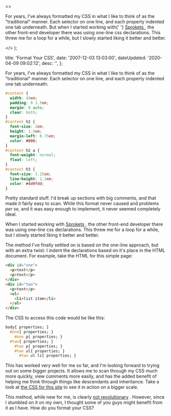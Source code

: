   <>
    <p>
      For years, I've always formatted my CSS in what I like to think of as the
      "traditional" manner. Each selector on one line, and each property
      indented one tab underneath. But when I started working with{' '}
      <a href="http://sprokets.net" title="Sprokets">
        Sprokets
      </a>
      , the other front-end developer there was using one-line css declarations.
      This threw me for a loop for a while, but I slowly started liking it better
      and better.
    </p>
  </>
);


  title: 'Format Your CSS',
  date: '2007-12-03 13:03:00',
  dateUpdated: '2020-04-09 09:02:12',
  desc: '',
};

For years, I've always formatted my CSS in what I like to think of as the "traditional" manner. Each selector on one line, and each property indented one tab underneath:

```css
#content {
  width: 49em;
  padding: 0 1.5em;
  margin: 0 auto;
  clear: both;
}
#content h2 {
  font-size: 2em;
  height: 1.5em;
  margin-left: 0.75em;
  color: #000;
}
#content h2 a {
  font-weight: normal;
  float: left;
}
#content h3 {
  font-size: 1.25em;
  line-height: 1.2em;
  color: #4d9fdd;
}
```

Pretty standard stuff. I'd break up sections with big comments, and that made it fairly easy to scan. While this format never caused and problems _per se_, and it was easy enough to implement, it never seemed completely ideal.

When I started working with [Sprokets](http://sprokets.net 'Sprokets') , the other front-end developer there was using one-line css declarations. This threw me for a loop for a while, but I slowly started liking it better and better.

The method I've finally settled on is based on the one-line approach, but with an extra twist: I indent the declarations based on it's place in the HTML document. For example, take the HTML for this simple page:

```html
<div id="one">
  <p>text</p>
  <p>text</p>
</div>
<div id="two">
  <p>text</p>
  <ul>
    <li>list item</li>
  </ul>
</div>
```

The CSS to access this code would be like this:

```css
body{ properties; }
  #one{ properties; }
    #one p{ properties; }
  #two{ properties; }
    #two p{ properties; }
    #two ul{ properties; }
      #two ul li{ properties; }
```

This has worked very well for me so far, and I'm looking forward to trying out on some bigger projects. It allows me to scan through my CSS much more quickly, view comments more easily, and has the added benefit of helping me think through things like descendants and inheritance. Take a look at [the CSS for this site](/thoughts/wp-content/themes/dtott/style.css 'dtott.com stylesheet') to see it in action on a bigger scale.

This method, while new for me, is clearly [not revolutionary](http://www.dustindiaz.com/css-indention-method/ 'i.e. someone else did it a while ago') . However, since I stumbled on it on my own, I thought some of you guys might benefit from it as I have. How do you format your CSS?
